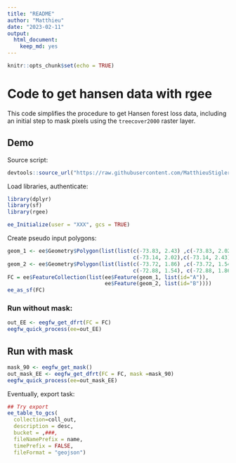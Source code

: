 ```yaml
---
title: "README"
author: "Matthieu"
date: "2023-02-11"
output:
  html_document:
    keep_md: yes
---
```


```r
knitr::opts_chunk$set(echo = TRUE)
```

# Code to get hansen data with rgee

This code simplifies the procedure to get Hansen forest loss data, including an initial step to mask pixels using the `treecover2000` raster layer. 

## Demo

Source script:

```r
devtools::source_url("https://raw.githubusercontent.com/MatthieuStigler/Misc/master/spatial/rgee/rgee_hansen_forest/eegfw_get_hansen.R")
```

Load libraries, authenticate:

```r
library(dplyr)
library(sf)
library(rgee)

ee_Initialize(user = "XXX", gcs = TRUE)
```

Create pseudo input polygons:

```r
geom_1 <- ee$Geometry$Polygon(list(list(c(-73.83, 2.43) ,c(-73.83, 2.02),
                                        c(-73.14, 2.02),c(-73.14, 2.43))))
geom_2 <- ee$Geometry$Polygon(list(list(c(-73.72, 1.86) ,c(-73.72, 1.54),
                                        c(-72.88, 1.54), c(-72.88, 1.86))))
FC = ee$FeatureCollection(list(ee$Feature(geom_1, list(id="A")),
                               ee$Feature(geom_2, list(id="B"))))
ee_as_sf(FC)
```



### Run without mask:

```r
out_EE <- eegfw_get_dfrt(FC = FC)
eegfw_quick_process(ee=out_EE)
```

## Run with mask

```r
mask_90 <- eegfw_get_mask()
out_mask_EE <- eegfw_get_dfrt(FC = FC, mask =mask_90)
eegfw_quick_process(ee=out_mask_EE)
```

Eventually, export task:

```r
## Try export
ee_table_to_gcs(
  collection=coll_out,
  description = desc,
  bucket = ,###,
  fileNamePrefix = name,
  timePrefix = FALSE,
  fileFormat = "geojson")
```

